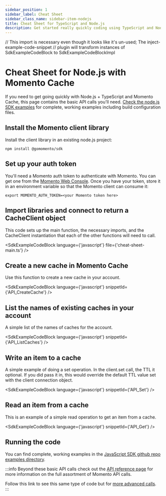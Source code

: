 ```yaml
---
sidebar_position: 1
sidebar_label: Cheat Sheet
sidebar_class_name: sidebar-item-nodejs
title: Cheat Sheet for TypeScript and Node.js
description: Get started really quickly coding using TypeScript and Node.js with Momento Cache
---
```


// This import is necessary even though it looks like it's un-used; The inject-example-code-snippet
// plugin will transform instances of SdkExampleCodeBlock to SdkExampleCodeBlockImpl

# Cheat Sheet for Node.js with Momento Cache

If you need to get going quickly with Node.js + TypeScript and Momento Cache, this page contains the basic API calls you'll need. [Check the node.js SDK examples](https://github.com/momentohq/client-sdk-nodejs/tree/main/examples) for complete, working examples including build configuration files.

## Install the Momento client library

Install the client library in an existing node.js project:

```cli
npm install @gomomento/sdk
```

## Set up your auth token

You'll need a Momento auth token to authenticate with Momento.  You can get one from the [Momento Web Console](https://console.gomomento.com/caches).
Once you have your token, store it in an environment variable so that the Momento client can consume it:

```
export MOMENTO_AUTH_TOKEN=<your Momento token here>
```

## Import libraries and connect to return a CacheClient object
This code sets up the main function, the necessary imports,  and the CacheClient instantiation that each of the other functions will need to call.

<SdkExampleCodeBlock language={'javascript'} file={'cheat-sheet-main.ts'} />

## Create a new cache in Momento Cache
Use this function to create a new cache in your account.

<SdkExampleCodeBlock language={'javascript'} snippetId={'API_CreateCache'} />


## List the names of existing caches in your account
A simple list of the names of caches for the account.

<SdkExampleCodeBlock language={'javascript'} snippetId={'API_ListCaches'} />

## Write an item to a cache
A simple example of doing a set operation. In the client.set call, the TTL it optional. If you did pass it in, this would override the default TTL value set with the client connection object.

<SdkExampleCodeBlock language={'javascript'} snippetId={'API_Set'} />

## Read an item from a cache
This is an example of a simple read operation to get an item from a cache.

<SdkExampleCodeBlock language={'javascript'} snippetId={'API_Get'} />

## Running the code

You can find complete, working examples in the [JavaScript SDK github repo examples directory](https://github.com/momentohq/client-sdk-nodejs/blob/main/examples).

:::info
Beyond these basic API calls check out the [API reference page](/develop/api-reference/index.mdx) for more information on the full assortment of Momento API calls.

Follow this link to see this same type of code but for [more advanced calls](https://github.com/momentohq/client-sdk-nodejs/blob/main/examples/advanced.ts).
:::
